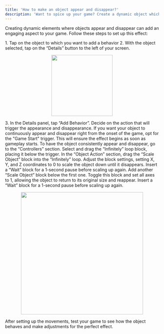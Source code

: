 ```yaml
---
title: 'How to make an object appear and disappear?'
description: 'Want to spice up your game? Create a dynamic object which appears and disappears to make your game more interesting.'
---
```


Creating dynamic elements where objects appear and disappear can add an engaging aspect to your game. Follow these steps to set up this effect:

<Steps>
  <Step title="Select your object">
  <Accordion title="The basics for all behaviors">
    1. Tap on the object to which you want to add a behavior
    2. With the object selected, tap on the “Details” button to the left of your screen.
    <p align="center">
      <img width="200" noZoom src="https://i.imgur.com/jMSZzP8.png" /> </p>
    3. In the Details panel, tap “Add Behavior”.
    </Accordion>
  </Step>
  <Step title="Set your Trigger">
    Decide on the action that will trigger the appearance and disappearance. If you want your object to continuously appear and disappear right from the onset of the game, opt for the "Game Start" trigger. This will ensure the effect begins as soon as gameplay starts.
  </Step>
   <Step title="Set your Loop">
    To have the object consistently appear and disappear, go to the “Controllers” section. Select and drag the “Infinitely” loop block, placing it below the trigger.
  </Step>
   <Step title="Scale Down">
    In the “Object Action” section, drag the “Scale Object” block into the “Infinitely” loop. Adjust the block settings, setting X, Y, and Z coordinates to 0 to scale the object down until it disappears.
  </Step>
     <Step title="Add Wait Time">
    Insert a “Wait” block for a 1-second pause before scaling up again.
  </Step>
     <Step title="Rescale to original size">
    Add another “Scale Object” block below the first one. Toggle this block and set all axes to 1, allowing the object to return to its original size and reappear.
  </Step>
    <Step title="Add Wait Time">
    Insert a “Wait” block for a 1-second pause before scaling up again.
    <Accordion title="Behavior Image">
    <p align="center">
      <img width="400" noZoom src="https://i.imgur.com/o8GLuCh.jpg"/>
      </p>
  </Accordion>
  </Step><Step title="Playtest!">
     After setting up the movements, test your game to see how the object behaves and make adjustments for the perfect effect.
  </Step>
  </Steps>
